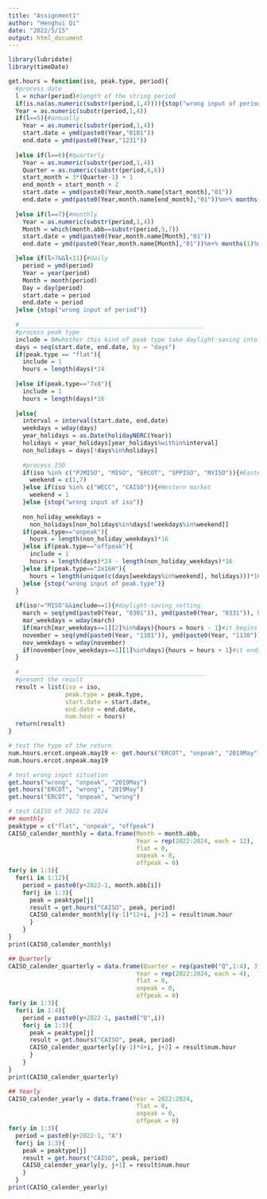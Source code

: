 ---
title: "Assignment1"
author: "Henghui Qi"
date: "2022/5/15"
output: html_document
---

```{r}
library(lubridate)
library(timeDate)

get.hours = function(iso, peak.type, period){
  #process date
  l = nchar(period)#length of the string period
  if(is.na(as.numeric(substr(period,1,4)))){stop("wrong input of period")}
  Year = as.numeric(substr(period,1,4))
  if(l==5){#annually
    Year = as.numeric(substr(period,1,4))
    start.date = ymd(paste0(Year,"0101"))
    end.date = ymd(paste0(Year,"1231"))
    
  }else if(l==6){#quarterly
    Year = as.numeric(substr(period,1,4))
    Quarter = as.numeric(substr(period,6,6))
    start_month = 3*(Quarter-1) + 1
    end_month = start_month + 2
    start.date = ymd(paste0(Year,month.name[start_month],"01"))
    end.date = ymd(paste0(Year,month.name[end_month],"01"))%m+% months(1)%m-% days(1)
    
  }else if(l==7){#monthly
    Year = as.numeric(substr(period,1,4))
    Month = which(month.abb==substr(period,5,7))
    start.date = ymd(paste0(Year,month.name[Month],"01"))
    end.date = ymd(paste0(Year,month.name[Month],"01"))%m+% months(1)%m-% days(1)

  }else if(l>7&&l<11){#daily
    period = ymd(period)
    Year = year(period)
    Month = month(period)
    Day = day(period)
    start.date = period
    end.date = period
  }else {stop("wrong input of period")}
  
  #____________________________________________________
  #process peak type 
  include = 0#whether this kind of peak type take daylight-saving into consideration
  days = seq(start.date, end.date, by = "days")
  if(peak.type == "flat"){
    include = 1
    hours = length(days)*24
    
  }else if(peak.type=="7x8"){
    include = 1
    hours = length(days)*16
    
  }else{
    interval = interval(start.date, end.date)
    weekdays = wday(days)
    year_holidays = as.Date(holidayNERC(Year))
    holidays = year_holidays[year_holidays%within%interval]
    non_holidays = days[!days%in%holidays]
    
    #process ISO
    if(iso %in% c("PJMISO", "MISO", "ERCOT", "SPPISO", "NYISO")){#Eastern market
      weekend = c(1,7)
    }else if(iso %in% c("WECC", "CAISO")){#Western market
      weekend = 1
    }else {stop("wrong input of iso")} 
    
    non_holiday_weekdays =
      non_holidays[non_holidays%in%days[!weekdays%in%weekend]]
    if(peak.type=="onpeak"){
      hours = length(non_holiday_weekdays)*16
    }else if(peak.type=="offpeak"){
      include = 1
      hours = length(days)*24 - length(non_holiday_weekdays)*16
    }else if(peak.type=="2x16H"){
      hours = length(unique(c(days[weekdays%in%weekend], holidays)))*16
    }else {stop("wrong input of peak.type")}
  }
  
  if(iso!="MISO"&&include==1){#daylight-saving setting
    march = seq(ymd(paste0(Year, "0301")), ymd(paste0(Year, "0331")), by = "day")
    mar_weekdays = wday(march)
    if(march[mar_weekdays==1][2]%in%days){hours = hours - 1}#it begins at 2:00 a.m. on the second Sunday of March
    november = seq(ymd(paste0(Year, "1101")), ymd(paste0(Year, "1130")), by = "day")
    nov_weekdays = wday(november)
    if(november[nov_weekdays==1][1]%in%days){hours = hours + 1}#it ends at 2:00 a.m. on the first Sunday of November
  }
        
  #____________________________________________________
  #present the result
  result = list(iso = iso, 
                peak.type = peak.type,
                start.date = start.date,
                end.date = end.date,
                num.hour = hours)
  return(result)
}
```

```{r, error=TRUE}
# test the type of the return
num.hours.ercot.onpeak.may19 <- get.hours("ERCOT", "onpeak", "2019May")
num.hours.ercot.onpeak.may19

# test wrong input situation
get.hours("wrong", "onpeak", "2019May")
get.hours("ERCOT", "wrong", "2019May")
get.hours("ERCOT", "onpeak", "wrong")

# test CAISO of 2022 to 2024
## monthly
peaktype = c("flat", "onpeak", "offpeak")
CAISO_calender_monthly = data.frame(Month = month.abb,
                                    Year = rep(2022:2024, each = 12),
                                    flat = 0,
                                    onpeak = 0,
                                    offpeak = 0)
for(y in 1:3){
  for(i in 1:12){
    period = paste0(y+2022-1, month.abb[i])
    for(j in 1:3){
      peak = peaktype[j]
      result = get.hours("CAISO", peak, period)
      CAISO_calender_monthly[(y-1)*12+i, j+2] = result$num.hour
      }
    }
}
print(CAISO_calender_monthly)

## Quarterly
CAISO_calender_quarterly = data.frame(Quarter = rep(paste0("Q",1:4), 3),
                                    Year = rep(2022:2024, each = 4),
                                    flat = 0,
                                    onpeak = 0,
                                    offpeak = 0)
for(y in 1:3){
  for(i in 1:4){
    period = paste0(y+2022-1, paste0("Q",i))
    for(j in 1:3){
      peak = peaktype[j]
      result = get.hours("CAISO", peak, period)
      CAISO_calender_quarterly[(y-1)*4+i, j+2] = result$num.hour
      }
    }
}
print(CAISO_calender_quarterly)

## Yearly
CAISO_calender_yearly = data.frame(Year = 2022:2024,
                                    flat = 0,
                                    onpeak = 0,
                                    offpeak = 0)
for(y in 1:3){
  period = paste0(y+2022-1, "A")
  for(j in 1:3){
    peak = peaktype[j]
    result = get.hours("CAISO", peak, period)
    CAISO_calender_yearly[y, j+1] = result$num.hour
    }
  }
print(CAISO_calender_yearly)
```

